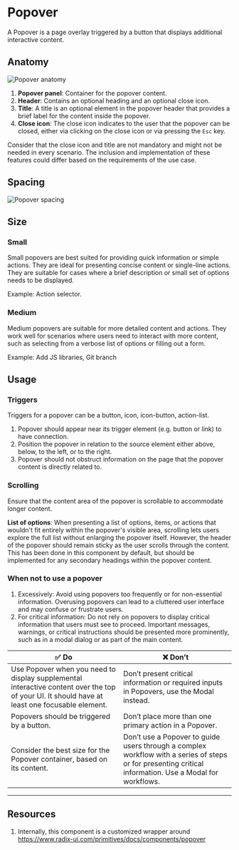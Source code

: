 

<Meta of={PopoverStories} />

# Popover

A Popover is a page overlay triggered by a button that displays additional interactive content.

<Canvas of={PopoverStories.PopoverStory} />

## Anatomy

![Popover anatomy](./docs/popover-anatomy.png)

1. **Popover panel**: Container for the popover content.
2. **Header**: Contains an optional heading and an optional close icon.
3. **Title**: A title is an optional element in the popover header that provides a brief label for the content inside the popover.
4. **Close icon**: The close icon indicates to the user that the popover can be closed, either via clicking on the close icon or via pressing the `Esc` key.

Consider that the close icon and title are not mandatory and might not be needed in every scenario. The inclusion and implementation of these features could differ based on the requirements of the use case.

## Spacing

![Popover spacing](./docs/popover-spacing.png)

## Size

### Small

Small popovers are best suited for providing quick information or simple actions. They are ideal for presenting concise content or single-line actions. They are suitable for cases where a brief description or small set of options needs to be displayed.

Example: Action selector.

<Canvas of={PopoverStories.PopoverContentStory} />

### Medium

Medium popovers are suitable for more detailed content and actions. They work well for scenarios where users need to interact with more content, such as selecting from a verbose list of options or filling out a form.

Example: Add JS libraries, Git branch

<Canvas of={PopoverStories.MediumPopoverContentStory} />

## Usage

### Triggers

Triggers for a popover can be a button, icon, icon-button, action-list.

1. Popover should appear near its trigger element (e.g. button or link) to have connection.
2. Position the popover in relation to the source element either above, below, to the left, or to the right.
3. Popover should not obstruct information on the page that the popover content is directly related to.

### Scrolling

Ensure that the content area of the popover is scrollable to accommodate longer content.

**List of options**: When presenting a list of options, items, or actions that wouldn't fit entirely within the popover's visible area, scrolling lets users explore the full list without enlarging the popover itself. However, the header of the popover should remain sticky as the user scrolls through the content. This has been done in this component by default, but should be implemented for any secondary headings within the popover content.

### When not to use a popover

1. Excessively: Avoid using popovers too frequently or for non-essential information. Overusing popovers can lead to a cluttered user interface and may confuse or frustrate users.
2. For critical information: Do not rely on popovers to display critical information that users must see to proceed. Important messages, warnings, or critical instructions should be presented more prominently, such as in a modal dialog or as part of the main content.

| ✅ Do                                                                                                                                         | ❌ Don’t                                                                                                                                                |
| --------------------------------------------------------------------------------------------------------------------------------------------- | ------------------------------------------------------------------------------------------------------------------------------------------------------- |
| Use Popover when you need to display supplemental interactive content over the top of your UI. It should have at least one focusable element. | Don’t present critical information or required inputs in Popovers, use the Modal instead.                                                               |
| Popovers should be triggered by a button.                                                                                                     | Don’t place more than one primary action in a Popover.                                                                                                  |
| Consider the best size for the Popover container, based on its content.                                                                       | Don’t use a Popover to guide users through a complex workflow with a series of steps or for presenting critical information. Use a Modal for workflows. |

---

## Resources

1. Internally, this component is a customized wrapper around https://www.radix-ui.com/primitives/docs/components/popover
